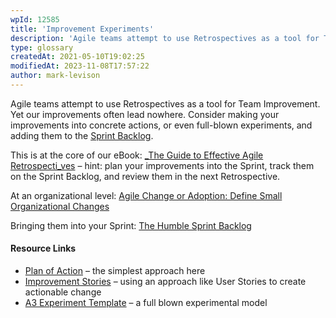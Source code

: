 ```yaml
---
wpId: 12585
title: 'Improvement Experiments'
description: 'Agile teams attempt to use Retrospectives as a tool for Team Improvement. Yet our improvements often lead nowhere. Consider making your improvements into concrete actions, or even full-blown experiments, and adding them to the Sprint Backlog. This is at the core of our eBook: The Guide to Effective Agile Retrospectives – hint: plan your improvements ...'
type: glossary
createdAt: 2021-05-10T19:02:25
modifiedAt: 2023-11-08T17:57:22
author: mark-levison
---
```



Agile teams attempt to use Retrospectives as a tool for Team Improvement. Yet our improvements often lead nowhere. Consider making your improvements into concrete actions, or even full-blown experiments, and adding them to the [Sprint Backlog](/glossary/sprint-backlog).

This is at the core of our eBook: [_The Guide to Effective Agile Retrospecti_ves](/guide-to-effective-agile-retrospectives) – hint: plan your improvements into the Sprint, track them on the Sprint Backlog, and review them in the next Retrospective.

At an organizational level: [Agile Change or Adoption: Define Small Organizational Changes](/blog/agile-change-or-adoption-define-small-organizational-changes.html)

Bringing them into your Sprint: [The Humble Sprint Backlog](/blog/the-humble-sprint-backlog.html)

#### Resource Links

*   [Plan of Action](https://www.funretrospectives.com/plan-of-action/) – the simplest approach here
*   [Improvement Stories](https://innovel.net/improve-measurably-with-improvement-stories/) – using an approach like User Stories to create actionable change
*   [A3 Experiment Template](https://www.agendashift.com/resources/experiment-a3) – a full blown experimental model